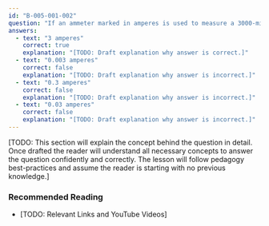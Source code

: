 ```yaml
---
id: "B-005-001-002"
question: "If an ammeter marked in amperes is used to measure a 3000-milliampere current, what reading would it show?"
answers:
  - text: "3 amperes"
    correct: true
    explanation: "[TODO: Draft explanation why answer is correct.]"
  - text: "0.003 amperes"
    correct: false
    explanation: "[TODO: Draft explanation why answer is incorrect.]"
  - text: "0.3 amperes"
    correct: false
    explanation: "[TODO: Draft explanation why answer is incorrect.]"
  - text: "0.03 amperes"
    correct: false
    explanation: "[TODO: Draft explanation why answer is incorrect.]"
---
```


[TODO: This section will explain the concept behind the question in detail. Once drafted the reader will understand all necessary concepts to answer the question confidently and correctly. The lesson will follow pedagogy best-practices and assume the reader is starting with no previous knowledge.]

### Recommended Reading

- [TODO: Relevant Links and YouTube Videos]

